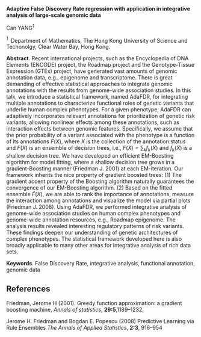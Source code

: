 <span>**Adaptive False Discovery Rate regression with application in
integrative analysis of large-scale genomic data**</span>

Can YANG$^1$

$^1 \;$ Department of Mathematics, The Hong Kong University of Science
and Techonolgy, Clear Water Bay, Hong Kong.

<span>**Abstract**</span>. Recent international projects, such as the
Encyclopedia of DNA Elements (ENCODE) project, the Roadmap project and
the Genotype-Tissue Expression (GTEx) project, have generated vast
amounts of genomic annotation data, e.g., epigenome and transcriptome.
There is great demanding of effective statistical approaches to
integrate genomic annotations with the results from genome-wide
association studies. In this talk, we introduce a statistical framework,
named AdaFDR, for integrating multiple annotations to characterize
functional roles of genetic variants that underlie human complex
phenotypes. For a given phenotype, AdaFDR can adaptively incorporates
relevant annotations for prioritization of genetic risk variants,
allowing nonlinear effects among these annotations, such as interaction
effects between genomic features. Specifically, we assume that the prior
probability of a variant associated with the phenotype is a function of
its annotations $F(X)$, where $X$ is the collection of the annotation
status and $F(X)$ is an ensemble of decision trees, i.e.,
$F(X) = \sum_k f_k(X)$ and $f_k(X)$ is a shallow decision tree. We have
developed an efficient EM-Boosting algorithm for model fitting, where a
shallow decision tree grows in a gradient-Boosting manner (Friedman J.
2001) at each EM-iteration. Our framework inherits the nice property of
gradient boosted trees: (1) The gradient accent property of the Boosting
algorithm naturally guarantees the convergence of our EM-Boosting
algorithm. (2) Based on the fitted ensemble $\hat{F}(X)$, we are able to
rank the importance of annotations, measure the interaction among
annotations and visualize the model via partial plots (Friedman J.
2008). Using AdaFDR, we performed integrative analysis of genome-wide
association studies on human complex phenotypes and genome-wide
annotation resources, e.g., Roadmap epigenome. The analysis results
revealed interesting regulatory patterns of risk variants. These
findings deepen our understanding of genetic architectures of complex
phenotypes. The statistical framework developed here is also broadly
applicable to many other areas for integrative analysis of rich data
sets.

<span>**Keywords**</span>. False Discovery Rate, integrative analysis,
functional annotation, genomic data

References {#references .unnumbered}
----------

Friedman, Jerome H (2001). Greedy function approximation: a gradient
boosting machine, *Annals of statistics*, **29:5**,1189–1232.

Jerome H. Friedman and Bogdan E. Popescu (2008) Predictive Learning via
Rule Ensembles *The Annals of Applied Statistics*, **2:3**, 916–954

